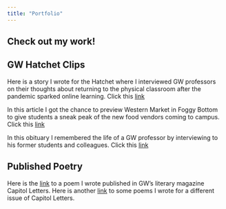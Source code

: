 ```yaml
---
title: "Portfolio"
---
```

## Check out my work!

## GW Hatchet Clips
Here is a story I wrote for the Hatchet where I interviewed GW professors on their thoughts about returning to the physical classroom after the pandemic sparked online learning. Click this [link](https://www.gwhatchet.com/2021/08/30/faculty-return-to-classrooms-after-nearly-three-semesters-of-remote-learning/)


In this article I got the chance to preview Western Market in Foggy Bottom to give students a sneak peak of the new food vendors coming to campus. Click this [link](https://www.gwhatchet.com/2021/08/30/what-to-expect-from-western-market/)

In this obituary I remembered the life of a GW professor by interviewing to his former students and colleagues. Click this [link](https://www.gwhatchet.com/2021/04/19/assistant-professor-of-health-sciences-dies-at-73-in-a-house-fire/)

## Published Poetry
Here is the [link](https://issuu.com/gwcapitolletters/docs/version_for_issu) to a poem I wrote published in GW's literary magazine Capitol Letters. Here is another [link](https://issuu.com/gwcapitolletters/docs/valentines) to some poems I wrote for a different issue of Capitol Letters.

